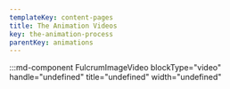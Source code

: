 ```yaml
---
templateKey: content-pages
title: The Animation Videos
key: the-animation-process
parentKey: animations
---
```

:::md-component FulcrumImageVideo blockType="video" handle="undefined" title="undefined" width="undefined"
